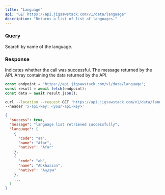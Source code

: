 ```yaml
---
title: "Language"
api: "GET https://api.jigsawstack.com/v1/data/language"
description: "Returns a list of list of languages."
---
```


### Query

<ParamField query="name" type="string">
  Search by name of the language.
</ParamField>

<Snippet file="header.mdx" />

### Response

<ResponseField name="success" type="boolean">
  Indicates whether the call was successful.
</ResponseField>

<ResponseField name="message" type="string">
  The message returned by the API.
</ResponseField>

<ResponseField name="data" type="JSON">
  Array containing the data returned by the API.
</ResponseField>

<RequestExample>

```javascript Node.js
const endpoint = "https://api.jigsawstack.com/v1/data/language";
const result = await fetch(endpoint);
const data = await result.json();
```

```bash cURL
curl --location --request GET 'https://api.jigsawstack.com/v1/data/language' \
--header 'x-api-key: <your-api-key>'
```

</RequestExample>

<ResponseExample>

```json Response
{
  "success": true,
  "message": "language list retrieved successfully",
  "language": [
    {
      "code": "aa",
      "name": "Afar",
      "native": "Afar"
    },
    {
      "code": "ab",
      "name": "Abkhazian",
      "native": "Аҧсуа"
    },
    ...
  ]
}
```

</ResponseExample>
